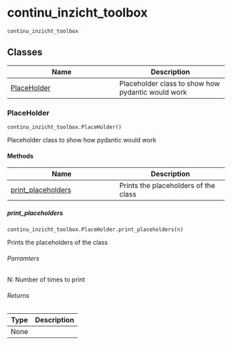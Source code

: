 # continu_inzicht_toolbox { #continu_inzicht_toolbox.continu_inzicht_toolbox }

`continu_inzicht_toolbox`



## Classes

| Name | Description |
| --- | --- |
| [PlaceHolder](#continu_inzicht_toolbox.continu_inzicht_toolbox.PlaceHolder) | Placeholder class to show how pydantic would work |

### PlaceHolder { #continu_inzicht_toolbox.continu_inzicht_toolbox.PlaceHolder }

`continu_inzicht_toolbox.PlaceHolder()`

Placeholder class to show how pydantic would work

#### Methods

| Name | Description |
| --- | --- |
| [print_placeholders](#continu_inzicht_toolbox.continu_inzicht_toolbox.PlaceHolder.print_placeholders) | Prints the placeholders of the class |

##### print_placeholders { #continu_inzicht_toolbox.continu_inzicht_toolbox.PlaceHolder.print_placeholders }

`continu_inzicht_toolbox.PlaceHolder.print_placeholders(n)`

Prints the placeholders of the class

###### Parramters


N: Number of times to print

###### Returns

| Type   | Description   |
|--------|---------------|
| None   |               |